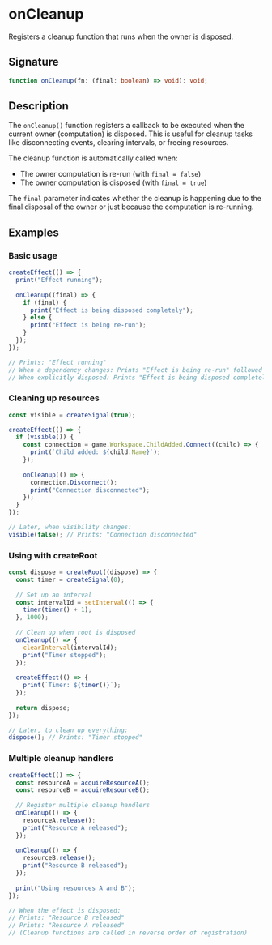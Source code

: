 # onCleanup

Registers a cleanup function that runs when the owner is disposed.

## Signature

```ts
function onCleanup(fn: (final: boolean) => void): void;
```

## Description

The `onCleanup()` function registers a callback to be executed when the current owner (computation) is disposed. This is useful for cleanup tasks like disconnecting events, clearing intervals, or freeing resources.

The cleanup function is automatically called when:
- The owner computation is re-run (with `final = false`)
- The owner computation is disposed (with `final = true`)

The `final` parameter indicates whether the cleanup is happening due to the final disposal of the owner or just because the computation is re-running.

## Examples

### Basic usage

```ts
createEffect(() => {
  print("Effect running");
  
  onCleanup((final) => {
    if (final) {
      print("Effect is being disposed completely");
    } else {
      print("Effect is being re-run");
    }
  });
});

// Prints: "Effect running"
// When a dependency changes: Prints "Effect is being re-run" followed by "Effect running"
// When explicitly disposed: Prints "Effect is being disposed completely"
```

### Cleaning up resources

```ts
const visible = createSignal(true);

createEffect(() => {
  if (visible()) {
    const connection = game.Workspace.ChildAdded.Connect((child) => {
      print(`Child added: ${child.Name}`);
    });
    
    onCleanup(() => {
      connection.Disconnect();
      print("Connection disconnected");
    });
  }
});

// Later, when visibility changes:
visible(false); // Prints: "Connection disconnected"
```

### Using with createRoot

```ts
const dispose = createRoot((dispose) => {
  const timer = createSignal(0);
  
  // Set up an interval
  const intervalId = setInterval(() => {
    timer(timer() + 1);
  }, 1000);
  
  // Clean up when root is disposed
  onCleanup(() => {
    clearInterval(intervalId);
    print("Timer stopped");
  });
  
  createEffect(() => {
    print(`Timer: ${timer()}`);
  });
  
  return dispose;
});

// Later, to clean up everything:
dispose(); // Prints: "Timer stopped"
```

### Multiple cleanup handlers

```ts
createEffect(() => {
  const resourceA = acquireResourceA();
  const resourceB = acquireResourceB();
  
  // Register multiple cleanup handlers
  onCleanup(() => {
    resourceA.release();
    print("Resource A released");
  });
  
  onCleanup(() => {
    resourceB.release();
    print("Resource B released");
  });
  
  print("Using resources A and B");
});

// When the effect is disposed:
// Prints: "Resource B released"
// Prints: "Resource A released"
// (Cleanup functions are called in reverse order of registration)
``` 